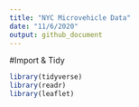 ```yaml
---
title: "NYC Microvehicle Data"
date: "11/6/2020"
output: github_document
---
```


#Import & Tidy
```r
library(tidyverse)
library(readr)
library(leaflet)
```
 
 
 